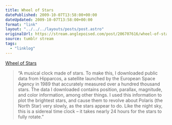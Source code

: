 ```yaml
---
title: Wheel of Stars
datePublished: 2009-10-07T13:58:00+00:00
dateUpdated: 2009-10-07T13:58:00+00:00
format: "link"
layout: "../../../layouts/posts/post.astro"
originalUrl: https://stream.anglepoised.com/post/206707616/wheel-of-stars
source: tumblr stream
tags:
  - "linklog"
---
```


[Wheel of Stars][1]

> &ldquo;A musical clock made of stars. To make this, I downloaded public data from Hipparcos, a satellite launched by the European Space Agency in 1989 that accurately measured over a hundred thousand stars. The data I downloaded contains position, parallax, magnitude, and color information, among other things. I used this information to plot the brightest stars, and cause them to revolve about Polaris (the North Star) very slowly, as the stars appear to do. Like the night sky, this is a sidereal time clock &ndash; it takes nearly 24 hours for the stars to fully rotate.&rdquo;

[1]: http://wheelof.com/stars/
